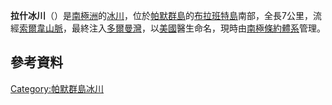 {{coord|64|23|S|62|37|W|display=title}}

'''拉什冰川'''（{{lang-en|Rush Glacier}}）是[[南極洲|南極洲]]的[[冰川|冰川]]，位於[[帕默群島|帕默群島]]的[[布拉班特島|布拉班特島]]南部，全長7公里，流經[[索爾韋山脈|索爾韋山脈]]，最終注入[[多爾曼灣|多爾曼灣]]，以[[美國|美國]]醫生命名，現時由[[南極條約體系|南極條約體系]]管理。

==參考資料==
{{usgs-gazetteer}}

{{DEFAULTSORT:Rush Glacier}}
[[Category:帕默群島冰川|Category:帕默群島冰川]]


{{PalmerArchipelago-geo-stub}}